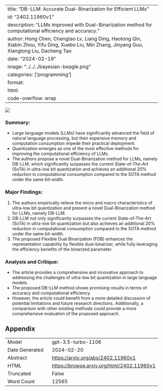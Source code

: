 
---
title: "DB-LLM: Accurate Dual-Binarization for Efficient LLMs"
id: "2402.11960v1"
description: "LLMs improved with Dual-Binarization method for computational efficiency and accuracy."
author: Hong Chen, Chengtao Lv, Liang Ding, Haotong Qin, Xiabin Zhou, Yifu Ding, Xuebo Liu, Min Zhang, Jinyang Guo, Xianglong Liu, Dacheng Tao
date: "2024-02-19"
image: "../../../bayesian-beagle.png"
categories: ['programming']
format:
  html:
    code-overflow: wrap
---

![](../../../bayesian-beagle.png)

### Summary:
- Large language models (LLMs) have significantly advanced the field of natural language processing, but their expensive memory and computation consumption impede their practical deployment.
- Quantization emerges as one of the most effective methods for improving the computational efficiency of LLMs.
- The authors propose a novel Dual-Binarization method for LLMs, namely DB-LLM, which significantly surpasses the current State-of-The-Art (SoTA) in ultra-low bit quantization and achieves an additional 20% reduction in computational consumption compared to the SOTA method under the same bit-width.

### Major Findings:
1. The authors empirically relieve the micro and macro characteristics of ultra-low bit quantization and present a novel Dual-Binarization method for LLMs, namely DB-LLM.
2. DB-LLM not only significantly surpasses the current State-of-The-Art (SoTA) in ultra-low bit quantization but also achieves an additional 20% reduction in computational consumption compared to the SOTA method under the same bit-width.
3. The proposed Flexible Dual Binarization (FDB) enhances the representation capability by flexible dual-binarizer, while fully leveraging the efficiency benefits of the binarized parameter.

### Analysis and Critique:
- The article provides a comprehensive and innovative approach to addressing the challenges of ultra-low bit quantization in large language models.
- The proposed DB-LLM method shows promising results in terms of accuracy and computational efficiency.
- However, the article could benefit from a more detailed discussion of potential limitations and future research directions. Additionally, a comparison with other existing methods could provide a more comprehensive evaluation of the proposed approach.

## Appendix

|          |          |
|----------|----------|
| Model     | gpt-3.5-turbo-1106       |
| Date Generated     | 2024-02-20       |
| Abstract | [https://arxiv.org/abs/2402.11960v1](https://arxiv.org/abs/2402.11960v1)        |
| HTML     | [https://browse.arxiv.org/html/2402.11960v1](https://browse.arxiv.org/html/2402.11960v1)       |
| Truncated       | False       |
| Word Count       | 12565       |